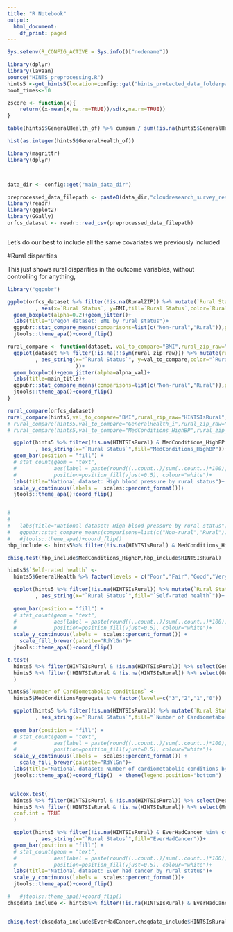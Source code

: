 ```yaml
---
title: "R Notebook"
output:
  html_document:
    df_print: paged
---
```


```r
Sys.setenv(R_CONFIG_ACTIVE = Sys.info()["nodename"])

library(dplyr)
library(lavaan)
source("HINTS_preprocessing.R")
hints5 <-get_hints5(location=config::get("hints_protected_data_folderpath"))
boot_times<-10

zscore <- function(x){
    return((x-mean(x,na.rm=TRUE))/sd(x,na.rm=TRUE))
}
```

```r
table(hints5$GeneralHealth_of) %>% cumsum / sum(!is.na(hints5$GeneralHealth_of))

hist(as.integer(hints5$GeneralHealth_of))
```


```r
library(magrittr)
library(dplyr)



data_dir <- config::get("main_data_dir")

preprocessed_data_filepath <- paste0(data_dir,"cloudresearch_survey_results/orfcs_preprocessed2_anon_by_subj.csv")
library(readr)
library(ggplot2)
library(GGally)
orfcs_dataset <- readr::read_csv(preprocessed_data_filepath)



```


Let's do our best to include all the same covariates we previously included

#Rural disparities

This just shows rural disparities in the outcome variables, without controlling for anything,


```r
library("ggpubr")

ggplot(orfcs_dataset %>% filter(!is.na(RuralZIP)) %>% mutate(`Rural Status`=if_else(RuralZIP,"Rural","Non-rural"))
         , aes(x=`Rural Status`, y=BMI,fill=`Rural Status`,color=`Rural Status`))+
  geom_boxplot(alpha=0.2)+geom_jitter()+
  labs(title="Oregon dataset: BMI by rural status")+
  ggpubr::stat_compare_means(comparisons=list(c("Non-rural","Rural")),paired=FALSE,method="t.test",label = "p.signif")+
  jtools::theme_apa()+coord_flip() 
```
```r
rural_compare <- function(dataset, val_to_compare="BMI",rural_zip_raw="RuralZIP",main_title="Oregon dataset: BMI by rural status",alpha_val=0.1){
  ggplot(dataset %>% filter(!is.na(!!sym(rural_zip_raw))) %>% mutate(rural_zip_bool=!!sym(rural_zip_raw)) %>% mutate(`Rural Status`=if_else(rural_zip_bool,"Rural","Non-rural"))
         , aes_string(x="`Rural Status`", y=val_to_compare,color="`Rural Status`"
                      ))+
  geom_boxplot()+geom_jitter(alpha=alpha_val)+
  labs(title=main_title)+
  ggpubr::stat_compare_means(comparisons=list(c("Non-rural","Rural")),paired=FALSE,method="t.test",label = "p.signif")+
  jtools::theme_apa()+coord_flip() 
}

rural_compare(orfcs_dataset)
rural_compare(hints5,val_to_compare="BMI",rural_zip_raw="HINTSIsRural",main_title="National dataset: BMI by rural status",alpha_val=0.02)
# rural_compare(hints5,val_to_compare="GeneralHealth_i",rural_zip_raw="HINTSIsRural",main_title="National dataset: BMI by rural status",alpha_val=0.02)
# rural_compare(hints5,val_to_compare="MedConditions_HighBP",rural_zip_raw="HINTSIsRural",main_title="National dataset: BMI by rural status",alpha_val=0.02)
```


```r
  ggplot(hints5 %>% filter(!is.na(HINTSIsRural) & MedConditions_HighBP %in% c("Yes", "No")) %>% mutate(`Rural Status`=if_else(HINTSIsRural,"Rural","Non-rural"))
         , aes_string(x="`Rural Status`",fill="MedConditions_HighBP"))+
  geom_bar(position = "fill") +
  # stat_count(geom = "text", 
  #            aes(label = paste(round((..count..)/sum(..count..)*100), "%")),
  #            position=position_fill(vjust=0.5), colour="white")+
  labs(title="National dataset: High blood pressure by rural status")+
  scale_y_continuous(labels =  scales::percent_format())+
  jtools::theme_apa()+coord_flip()


# 
# 
#   labs(title="National dataset: High blood pressure by rural status")+
#   ggpubr::stat_compare_means(comparisons=list(c("Non-rural","Rural")),paired=FALSE,method="t.test",label = "p.signif")#+
#   #jtools::theme_apa()+coord_flip() 
hbp_include <- hints5%>% filter(!is.na(HINTSIsRural) & MedConditions_HighBP %in% c("Yes", "No"))# %>% group_by(MedConditions_HighBP,HINTSIsRural) %>% summarize(count=n()) %>% tidyr::spread(HINTSIsRural,count)

chisq.test(hbp_include$MedConditions_HighBP,hbp_include$HINTSIsRural)
```



```r
hints5$`Self-rated health` <-
  hints5$GeneralHealth %>% factor(levels = c("Poor","Fair","Good","Very good","Excellent"))

  ggplot(hints5 %>% filter(!is.na(HINTSIsRural)) %>% mutate(`Rural Status`=if_else(HINTSIsRural,"Rural","Non-rural"))
         , aes_string(x="`Rural Status`",fill="`Self-rated health`"))+
  
  geom_bar(position = "fill") +
  # stat_count(geom = "text", 
  #            aes(label = paste(round((..count..)/sum(..count..)*100), "%")),
  #            position=position_fill(vjust=0.5), colour="white")+
  scale_y_continuous(labels =  scales::percent_format()) +
    scale_fill_brewer(palette="RdYlGn")+
  jtools::theme_apa()+coord_flip() 

t.test(
  hints5 %>% filter(HINTSIsRural & !is.na(HINTSIsRural)) %>% select(GeneralHealth_i),
  hints5 %>% filter(!HINTSIsRural & !is.na(HINTSIsRural)) %>% select(GeneralHealth_i)
  )
```



```r

hints5$`Number of Cardiometabolic conditions` <-
  hints5$MedConditionsAggregate %>% factor(levels=c("3","2","1","0"))

  ggplot(hints5 %>% filter(!is.na(HINTSIsRural)) %>% mutate(`Rural Status`=if_else(HINTSIsRural,"Rural","Non-rural"))
         , aes_string(x="`Rural Status`",fill="`Number of Cardiometabolic conditions`"))+
  
  geom_bar(position = "fill") +
  # stat_count(geom = "text", 
  #            aes(label = paste(round((..count..)/sum(..count..)*100), "%")),
  #            position=position_fill(vjust=0.5), colour="white")+
  scale_y_continuous(labels =  scales::percent_format()) +
    scale_fill_brewer(palette="RdYlGn")+
  labs(title="National dataset: Number of cardiometabolic conditions by rural status")+
  jtools::theme_apa()+coord_flip()  + theme(legend.position="bottom")


 wilcox.test(
  hints5 %>% filter(HINTSIsRural & !is.na(HINTSIsRural)) %>% select(MedConditionsAggregate) %>% unlist(),
  hints5 %>% filter(!HINTSIsRural & !is.na(HINTSIsRural)) %>% select(MedConditionsAggregate) %>% unlist(),
  conf.int = TRUE
  )

```





```r

  ggplot(hints5 %>% filter(!is.na(HINTSIsRural) & EverHadCancer %in% c("Yes", "No")) %>% mutate(`Rural Status`=if_else(HINTSIsRural,"Rural","Non-rural"))
         , aes_string(x="`Rural Status`",fill="EverHadCancer"))+
  geom_bar(position = "fill") +
  # stat_count(geom = "text", 
  #            aes(label = paste(round((..count..)/sum(..count..)*100), "%")),
  #            position=position_fill(vjust=0.5), colour="white")+
  labs(title="National dataset: Ever had cancer by rural status")+
  scale_y_continuous(labels =  scales::percent_format())+
  jtools::theme_apa()+coord_flip()

#   #jtools::theme_apa()+coord_flip() 
chsqdata_include <- hints5%>% filter(!is.na(HINTSIsRural) & EverHadCancer %in% c("Yes", "No"))


chisq.test(chsqdata_include$EverHadCancer,chsqdata_include$HINTSIsRural)

```


